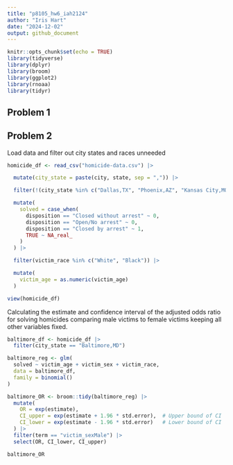 ```yaml
---
title: "p8105_hw6_iah2124"
author: "Iris Hart"
date: "2024-12-02"
output: github_document
---
```


```r
knitr::opts_chunk$set(echo = TRUE)
library(tidyverse)
library(dplyr)
library(broom)
library(ggplot2)
library(rnoaa)
library(tidyr)
```

## Problem 1


## Problem 2
Load data and filter out city states and races unneeded 
```r
homicide_df <- read_csv("homicide-data.csv") |>

  mutate(city_state = paste(city, state, sep = ",")) |>  

  filter(!(city_state %in% c("Dallas,TX", "Phoenix,AZ", "Kansas City,MO", "Tulsa,AL"))) |> 

  mutate(
    solved = case_when(
      disposition == "Closed without arrest" ~ 0,
      disposition == "Open/No arrest" ~ 0, 
      disposition == "Closed by arrest" ~ 1,
      TRUE ~ NA_real_  
    )
  ) |> 

  filter(victim_race %in% c("White", "Black")) |>  

  mutate(
    victim_age = as.numeric(victim_age)  
  )
```

```r
view(homicide_df)
```

Calculating the estimate and confidence interval of the adjusted odds ratio for solving homicides comparing male victims to female victims keeping all other variables fixed.
```r

baltimore_df <- homicide_df |>
  filter(city_state == "Baltimore,MD")

baltimore_reg <- glm(
  solved ~ victim_age + victim_sex + victim_race, 
  data = baltimore_df, 
  family = binomial()  
)

baltimore_OR <- broom::tidy(baltimore_reg) |>
  mutate(
    OR = exp(estimate), 
    CI_upper = exp(estimate + 1.96 * std.error),  # Upper bound of CI
    CI_lower = exp(estimate - 1.96 * std.error)   # Lower bound of CI
  ) |>
  filter(term == "victim_sexMale") |>
  select(OR, CI_lower, CI_upper)  

baltimore_OR
```
